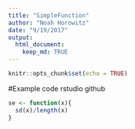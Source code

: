 ```yaml
---
title: "SimpleFunction"
author: "Noah Horowitz"
date: "9/19/2017"
output: 
  html_document:
    keep_md: TRUE
---
```

```r
knitr::opts_chunk$set(echo = TRUE)
```


#Example code rstudio github
```r
se <- function(x){
  sd(x)/length(x)
}
```
